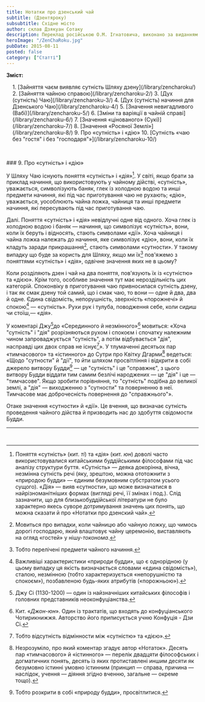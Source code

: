 ```yaml
---
title: Нотатки про дзенський чай
subtitle: (Дзентяроку)
subsubtitle: Східне місто
author: склав Дзякуан Сотаку
description: Переклад російською О.М. Ігнатовича, виконано за виданням «Тядо котен дзенсю» («Повна збірка класичних трактатів Шляху Чаю»)
heroImage: "/ZenChaRoku.jpg"
pubDate: 2015-08-11
posted: false
category: ["Статті"]
---
```


**Зміст:**
<section style="padding-left: 1rem;">
1. [Зайняття чаєм виявляє сутність Шляху дзену](/library/zencharoku/)
2. [Зайняття чайною справою](/library/zencharoku-2/)
3. [Дух (сутність) Чаю](/library/zencharoku-3/)
4. [Дух (сутність) начиння для Дзенського Чаю](/library/zencharoku-4/)
5. [Значення невигадливого (Вабі)](/library/zencharoku-5/)
6. [Зміни та варіяції в чайній справі](/library/zencharoku-6/)
7. [Значення «цінованого» (Сукі)](/library/zencharoku-7/)
8. [Значення «Росяної Землі»](/library/zencharoku-8/)
9. Про «сутність» і «дію»
10. [Сутність «чаю без "гостя" і без "господаря"»](/library/zencharoku-10/)
</section>

<p>&nbsp;</p>
### 9. Про «сутність» і «дію»

У Шляху Чаю існують поняття «сутність» і «дія»[^1]. У світі, якщо брати за приклад начиння, що використовують у чайному дійстві, «сутність», уважається, символізують баняк, глек із холодною водою та инші предмети начиння, які під час приготування чаю не рухають; «дію», уважається, уособлюють чайна ложка, чайниця та инші предмети начиння, які пересувають під час приготування чаю.

Далі. Поняття «сутність» і «дія» невідлучні одне від одного. Хоча глек із холодною водою і баняк — начиння, що символізує «сутність», вони, коли їх беруть і відносять, стають символами «дії». Хоча чайниця і чайна ложка належать до начиння, яке символізує «дію», вони, коли їх кладуть заради прикрашання[^2], стають символами «сутности». У такому випадку що буде за користь для Шляху, якщо ми їх[^3] пов'яжемо з поняттями «сутність» і «дія», одвічне значення яких не в цьому?

Коли розділяють дзен і чай на два поняття, пов'язують їх із «сутністю» та «дією». Крім того, особливе значення тут має нероздільність цих категорій. Споконвіку в приготування чаю привносилася сутність дзену, і так як смак дзену той самий, що і смак чаю, то вони — одне й два, два й одне. Єдина свідомість, непорушність, зверхність «порожнечі» й спокою[^4] — «сутність». Рухи рук і тулуба, поводження себе, коли сидиш чи стоїш,— «дія».

У коментарі Джу[^5]до «Серединного й незмінного»[^6] мовиться: «Хоча "сутність" і "дія" розрізняються рухом і спокоєм і спочатку належним чином запроваджується "сутність", а потім відбувається "дія", насправді цих двох справ не існує[^7]». У тлумаченні десятьох пар «тимчасового» та «істинного» до Сутри про Квітку Дгарми[^8] ведеться: «Щодо "сутности" й "дії", то йти шляхом просвітління і відкрити в собі джерело витвору Будди[^9] — це "сутність" і це "справжнє", з цього витвору Будди віддати тим самим безлічі народжених — це "дія" і це — "тимчасове". Якщо зробити порівняння, то "сутність" подібна до великої землі, а "дія" — виходженню з "сутности" та поверненню в неї. Тимчасове має доброчесність повернення до "справжнього"».

Отаке значення «сутности» й «дії». Це вчення, що визначає сутність проведення чайного дійства й призводить нас до здобуття свідомости Будди.

---


[^1]: Поняття «сутність» (кит. _ті_) та «дія» (кит. _юн_) доволі часто використовувалися китайськими буддійськими філософами під час аналізу структури буття. «Сутність» — деяка докорінна, вічна, незмінна сутність речі (яку, зрештою, можна ототожнити з «природою будди» — єдиним безумовним субстратом усього сущого). «Дія» — вияв «сутности», що може визначатися в найрізноманітніших формах (вигляді речі, її змінах і под.). Слід зазначити, що для близькобуддійської літератури не було характерно якесь суворе дотримування значень цих понять, що можна сказати й про «Нотатки про дзенский чай».

[^2]: Мовиться про випадки, коли чайницю або чайную ложку, що чимось дорогі господарю, який влаштовує чайну церемонію, виставляють на огляд «гостей» у нішу-_токонома_.

[^3]: Тобто перелічені предмети чайного начиння.

[^4]: Важливіші характеристики «природи будди», що є однорідною (у цьому випадку ця якість визначається словами «єдина свідомість»), сталою, незмінною (тобто характеризується «непорушністю та спокоєм»), позбавленою будь-яких атрибутів («порожньою»).

[^5]: Джу Сі (1130-1200) — один із найзначніших китайських філософів і головних представників неоконфуціанства.

[^6]: Кит. «_Джон-юн_». Один із трактатів, що входять до конфуціанського Чотирикнижжя. Авторство його приписується учню Конфуція - Дзи Сі.

[^7]: Тобто відсутність відмінности між «сутністю» та «дією».

[^8]: Незрозуміло, про який коментар згадує автор «Нотаток». Десять пар «тимчасового» й «істинного» — перелік двадцяти філософських і догматичних понять, десять із яких протиставлені иншим десяти як безумовно істинні умовно істинним (принцип — справа, причина — наслідок, учення — діяння згідно вченню, загальне — окреме тощо).

[^9]: Тобто розкрити в собі «природу будди», просвітлитися.

<p>&nbsp;</p>
